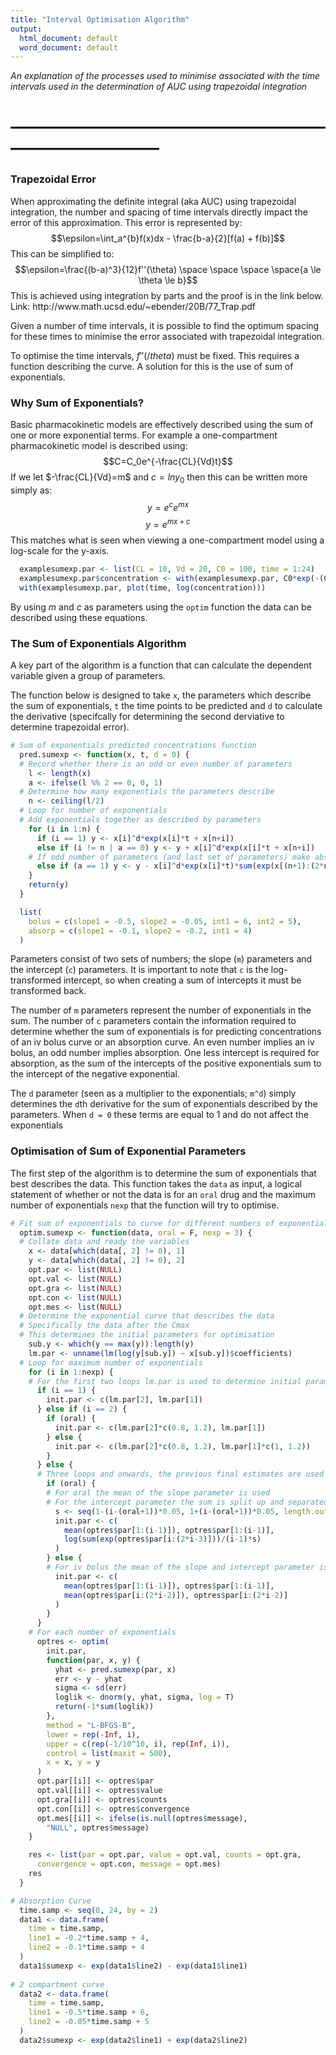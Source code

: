 ```yaml
---
title: "Interval Optimisation Algorithm"
output:
  html_document: default
  word_document: default
---
```

_An explanation of the processes used to minimise associated with the time_ 
_intervals used in the determination of AUC using trapezoidal integration_

# --------------------------------------------------------------------------------
### Trapezoidal Error
When approximating the definite integral (aka AUC) using trapezoidal 
integration, the number and spacing of time intervals directly impact the error
of this approximation. This error is represented by:
$$\epsilon=\int_a^{b}f(x)dx - \frac{b-a}{2}[f(a) + f(b)]$$
This can be simplified to:
$$\epsilon=\frac{(b-a)^3}{12}f''(\theta) \space \space \space \space{a \le \theta \le b}$$
This is achieved using integration by parts and the proof is in the link below.
Link: http://www.math.ucsd.edu/~ebender/20B/77_Trap.pdf 

Given a number of time intervals, it is possible to find the optimum spacing 
for these times to minimise the error associated with trapezoidal integration.

To optimise the time intervals, $f''(/theta)$ must be fixed. This requires a 
function describing the curve. A solution for this is the use of sum of 
exponentials.

### Why Sum of Exponentials?
Basic pharmacokinetic models are effectively described using the sum of one or
more exponential terms. For example a one-compartment pharmacokinetic model is 
described using:
$$C=C_0e^{-\frac{CL}{Vd}t}$$
If we let $-\frac{CL}{Vd}=m$ and $c=lny_0$ then this can be written more simply
as:
$$y=e^ce^{mx}$$
$$y=e^{mx+c}$$
This matches what is seen when viewing a one-compartment model using a 
log-scale for the y-axis.
``` r
  examplesumexp.par <- list(CL = 10, Vd = 20, C0 = 100, time = 1:24)
  examplesumexp.par$concentration <- with(examplesumexp.par, C0*exp(-(CL/Vd)*time))
  with(examplesumexp.par, plot(time, log(concentration)))
```

By using $m$ and $c$ as parameters using the `optim` function the data can be
described using these equations.

### The Sum of Exponentials Algorithm
A key part of the algorithm is a function that can calculate the dependent
variable given a group of parameters. 

The function below is designed to take `x`, the parameters which describe the
sum of exponentials, `t` the time points to be predicted and `d` to calculate
the derivative (specifcally for determining the second derviative to determine
trapezoidal error).

``` r
# Sum of exponentials predicted concentrations function
  pred.sumexp <- function(x, t, d = 0) {
  # Record whether there is an odd or even number of parameters
    l <- length(x)
    a <- ifelse(l %% 2 == 0, 0, 1)
  # Determine how many exponentials the parameters describe
    n <- ceiling(l/2)
  # Loop for number of exponentials
  # Add exponentials together as described by parameters
    for (i in 1:n) {
      if (i == 1) y <- x[i]^d*exp(x[i]*t + x[n+i])
      else if (i != n | a == 0) y <- y + x[i]^d*exp(x[i]*t + x[n+i])
    # If odd number of parameters (and last set of parameters) make absorption curve
      else if (a == 1) y <- y - x[i]^d*exp(x[i]*t)*sum(exp(x[(n+1):(2*n-1)]))
    }
    return(y)
  }
```

``` r
  list(
    bolus = c(slope1 = -0.5, slope2 = -0.05, int1 = 6, int2 = 5),
    absorp = c(slope1 = -0.1, slope2 = -0.2, int1 = 4)
  )
```

Parameters consist of two sets of numbers; the slope (`m`) parameters and the
intercept (`c`) parameters. It is important to note that `c` is the 
log-transformed intercept, so when creating a sum of intercepts it must be 
transformed back. 

The number of `m` parameters represent the number of exponentials in the sum.
The number of `c` parameters contain the information required to determine 
whether the sum of exponentials is for predicting concentrations of an iv 
bolus curve or an absorption curve. An even number implies an iv bolus, an odd
number implies absorption. One less intercept is required for absorption, as 
the sum of the intercepts of the positive exponentials sum to the intercept of
the negative exponential.

The `d` parameter (seen as a multiplier to the exponentials; `m^d`) simply 
determines the `d`th derivative for the sum of exponentials described by the
parameters. When `d = 0` these terms are equal to 1 and do not affect the 
exponentials

### Optimisation of Sum of Exponential Parameters
The first step of the algorithm is to determine the sum of exponentials that 
best describes the data. This function takes the `data` as input, a logical
statement of whether or not the data is for an `oral` drug and the maximum 
number of exponentials `nexp` that the function will try to optimise. 

``` r
# Fit sum of exponentials to curve for different numbers of exponentials
  optim.sumexp <- function(data, oral = F, nexp = 3) {
  # Collate data and ready the variables
    x <- data[which(data[, 2] != 0), 1]
    y <- data[which(data[, 2] != 0), 2]
    opt.par <- list(NULL)
    opt.val <- list(NULL)
    opt.gra <- list(NULL)
    opt.con <- list(NULL)
    opt.mes <- list(NULL)
  # Determine the exponential curve that describes the data
  # Specifically the data after the Cmax
  # This determines the initial parameters for optimisation
    sub.y <- which(y == max(y)):length(y)
    lm.par <- unname(lm(log(y[sub.y]) ~ x[sub.y])$coefficients)
  # Loop for maximum number of exponentials
    for (i in 1:nexp) {
    # For the first two loops lm.par is used to determine initial parameters
      if (i == 1) {
        init.par <- c(lm.par[2], lm.par[1])
      } else if (i == 2) {
        if (oral) {
          init.par <- c(lm.par[2]*c(0.8, 1.2), lm.par[1])
        } else {
          init.par <- c(lm.par[2]*c(0.8, 1.2), lm.par[1]*c(1, 1.2))
        }
      } else {
      # Three loops and onwards, the previous final estimates are used
        if (oral) {
        # For oral the mean of the slope parameter is used
        # For the intercept parameter the sum is split up and separated by 10%
          s <- seq(1-(i-(oral+1))*0.05, 1+(i-(oral+1))*0.05, length.out = i-oral)
          init.par <- c(
            mean(optres$par[1:(i-1)]), optres$par[1:(i-1)],
            log(sum(exp(optres$par[i:(2*i-3)]))/(i-1)*s)
          )
        } else {
        # For iv bolus the mean of the slope and intercept parameter is used
          init.par <- c(
            mean(optres$par[1:(i-1)]), optres$par[1:(i-1)],
            mean(optres$par[i:(2*i-2)]), optres$par[i:(2*i-2)]
          )
        }
      }
    # For each number of exponentials 
      optres <- optim(
        init.par,
        function(par, x, y) {
          yhat <- pred.sumexp(par, x)
          err <- y - yhat
          sigma <- sd(err)
          loglik <- dnorm(y, yhat, sigma, log = T)
          return(-1*sum(loglik))
        },
        method = "L-BFGS-B",
        lower = rep(-Inf, i),
        upper = c(rep(-1/10^10, i), rep(Inf, i)),
        control = list(maxit = 500),
        x = x, y = y
      )
      opt.par[[i]] <- optres$par
      opt.val[[i]] <- optres$value
      opt.gra[[i]] <- optres$counts
      opt.con[[i]] <- optres$convergence
      opt.mes[[i]] <- ifelse(is.null(optres$message),
        "NULL", optres$message)
    }

    res <- list(par = opt.par, value = opt.val, counts = opt.gra,
      convergence = opt.con, message = opt.mes)
    res
  }
```


``` r
# Absorption Curve
  time.samp <- seq(0, 24, by = 2)
  data1 <- data.frame(
    time = time.samp,
    line1 = -0.2*time.samp + 4,
    line2 = -0.1*time.samp + 4
  )
  data1$sumexp <- exp(data1$line2) - exp(data1$line1)
  
# 2 compartment curve
  data2 <- data.frame(
    time = time.samp,
    line1 = -0.5*time.samp + 6,
    line2 = -0.05*time.samp + 5
  )
  data2$sumexp <- exp(data2$line1) + exp(data2$line2)
```